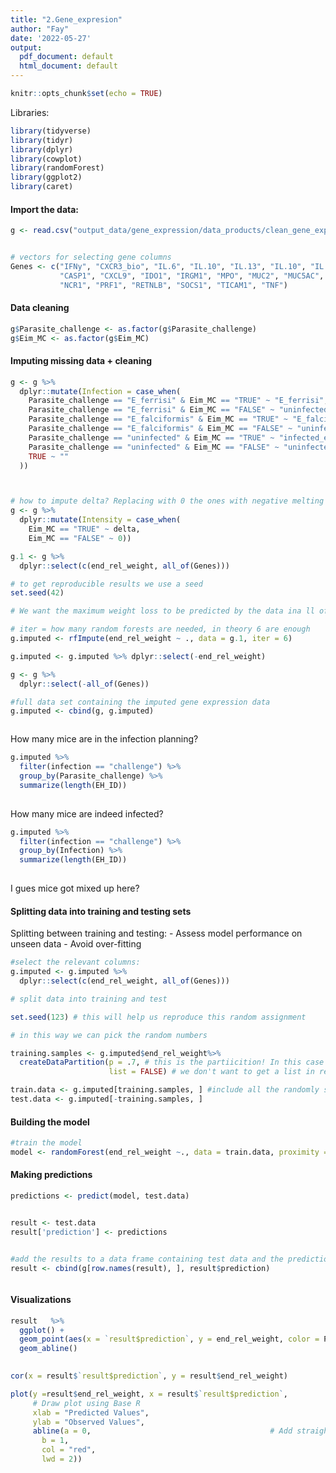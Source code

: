 ```yaml
---
title: "2.Gene_expresion"
author: "Fay"
date: '2022-05-27'
output:
  pdf_document: default
  html_document: default
---
```


```r
knitr::opts_chunk$set(echo = TRUE)
```

Libraries:
```r
library(tidyverse)
library(tidyr)
library(dplyr)
library(cowplot)
library(randomForest)
library(ggplot2)
library(caret)
```


#### Import the data:

```r
g <- read.csv("output_data/gene_expression/data_products/clean_gene_expression.csv")


# vectors for selecting gene columns
Genes <- c("IFNy", "CXCR3_bio", "IL.6", "IL.10", "IL.13", "IL.10", "IL.13", "IL1RN", 
           "CASP1", "CXCL9", "IDO1", "IRGM1", "MPO", "MUC2", "MUC5AC", "MYD88", 
           "NCR1", "PRF1", "RETNLB", "SOCS1", "TICAM1", "TNF")

```



#### Data cleaning

```r
g$Parasite_challenge <- as.factor(g$Parasite_challenge)
g$Eim_MC <- as.factor(g$Eim_MC)

```

#### Imputing missing data + cleaning
```r
g <- g %>%
  dplyr::mutate(Infection = case_when(
    Parasite_challenge == "E_ferrisi" & Eim_MC == "TRUE" ~ "E_ferrisi",
    Parasite_challenge == "E_ferrisi" & Eim_MC == "FALSE" ~ "uninfected",
    Parasite_challenge == "E_falciformis" & Eim_MC == "TRUE" ~ "E_falciformis",
    Parasite_challenge == "E_falciformis" & Eim_MC == "FALSE" ~ "uninfected",
    Parasite_challenge == "uninfected" & Eim_MC == "TRUE" ~ "infected_eimeria",
    Parasite_challenge == "uninfected" & Eim_MC == "FALSE" ~ "uninfected",
    TRUE ~ ""
  ))



# how to impute delta? Replacing with 0 the ones with negative melting curve
g <- g %>%
  dplyr::mutate(Intensity = case_when(
    Eim_MC == "TRUE" ~ delta,
    Eim_MC == "FALSE" ~ 0))

g.1 <- g %>%
  dplyr::select(c(end_rel_weight, all_of(Genes)))

# to get reproducible results we use a seed
set.seed(42)

# We want the maximum weight loss to be predicted by the data ina ll of the other columns

# iter = how many random forests are needed, in theory 6 are enough
g.imputed <- rfImpute(end_rel_weight ~ ., data = g.1, iter = 6)

g.imputed <- g.imputed %>% dplyr::select(-end_rel_weight)

g <- g %>% 
  dplyr::select(-all_of(Genes)) 

#full data set containing the imputed gene expression data
g.imputed <- cbind(g, g.imputed)



```

How many mice are in the infection planning?
```r
g.imputed %>% 
  filter(infection == "challenge") %>%
  group_by(Parasite_challenge) %>%
  summarize(length(EH_ID))
  
```
How many mice are indeed infected?

```r
g.imputed %>% 
  filter(infection == "challenge") %>%
  group_by(Infection) %>%
  summarize(length(EH_ID))
  
```
I gues mice got mixed up here?

#### Splitting data into training and testing sets 
Splitting between training and testing:
- Assess model performance on unseen data
- Avoid over-fitting 


```r
#select the relevant columns:
g.imputed <- g.imputed %>%
  dplyr::select(c(end_rel_weight, all_of(Genes)))

# split data into training and test

set.seed(123) # this will help us reproduce this random assignment

# in this way we can pick the random numbers

training.samples <- g.imputed$end_rel_weight%>%
  createDataPartition(p = .7, # this is the partiicition! In this case 0.7 = training data and 0.3 = testing
                      list = FALSE) # we don't want to get a list in return

train.data <- g.imputed[training.samples, ] #include all the randomly selected rows
test.data <- g.imputed[-training.samples, ] 


```

#### Building the model

```r
#train the model
model <- randomForest(end_rel_weight ~., data = train.data, proximity = TRUE)

```

#### Making predictions
```r
predictions <- predict(model, test.data)


result <- test.data
result['prediction'] <- predictions


#add the results to a data frame containing test data and the prediction
result <- cbind(g[row.names(result), ], result$prediction)



```

#### Visualizations
```r
result   %>%
  ggplot() +
  geom_point(aes(x = `result$prediction`, y = end_rel_weight, color = Parasite_challenge)) +
  geom_abline() 
  
```
```r
cor(x = result$`result$prediction`, y = result$end_rel_weight)
```


```r
plot(y =result$end_rel_weight, x = result$`result$prediction`, 
     # Draw plot using Base R
     xlab = "Predicted Values",
     ylab = "Observed Values", 
     abline(a = 0,                                        # Add straight line
       b = 1,
       col = "red",
       lwd = 2))
```


